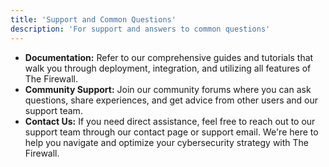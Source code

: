 ```yaml
---
title: 'Support and Common Questions'
description: 'For support and answers to common questions'
---
```



- **Documentation:** Refer to our comprehensive guides and tutorials that walk you through deployment, integration, and utilizing all features of The Firewall.
- **Community Support:** Join our community forums where you can ask questions, share experiences, and get advice from other users and our support team.
- **Contact Us:** If you need direct assistance, feel free to reach out to our support team through our contact page or support email. We're here to help you navigate and optimize your cybersecurity strategy with The Firewall.

